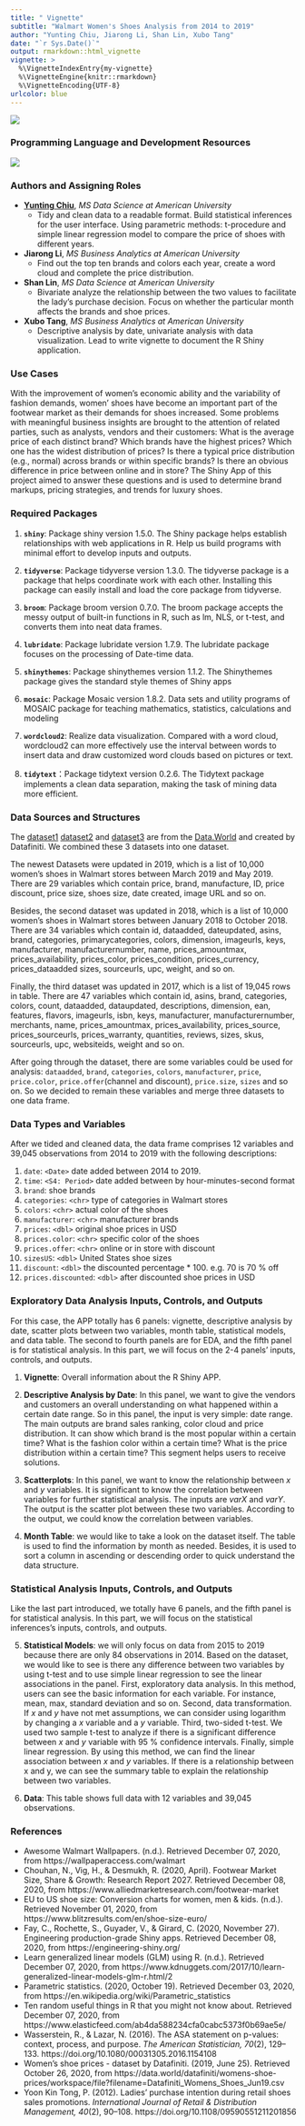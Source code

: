 ```yaml
---
title: " Vignette"
subtitle: "Walmart Women's Shoes Analysis from 2014 to 2019"
author: "Yunting Chiu, Jiarong Li, Shan Lin, Xubo Tang"
date: "`r Sys.Date()`"
output: rmarkdown::html_vignette
vignette: >
  %\VignetteIndexEntry{my-vignette}
  %\VignetteEngine{knitr::rmarkdown}
  %\VignetteEncoding{UTF-8}
urlcolor: blue
---
```

![](../pics/walmart.jpg)

### Programming Language and Development Resources
![](../pics/ricon.png)

### Authors and Assigning Roles
- [**Yunting Chiu**](http://linkedin.com/in/yuntingchiu), *MS Data Science at American University*
  + Tidy and clean data to a readable format. Build statistical inferences for the user interface. Using parametric methods: t-procedure and simple linear regression model to compare the price of shoes with different years.
  
- **Jiarong Li**, *MS Business Analytics at American University*
  + Find out the top ten brands and colors each year, create a word cloud and complete the price distribution.
  
- **Shan Lin**, *MS Data Science at American University*
  + Bivariate analyze the relationship between the two values to facilitate the lady's purchase decision. Focus on whether the particular month affects the brands and shoe prices.
  
- **Xubo Tang**, *MS Business Analytics at American University*
  + Descriptive analysis by date, univariate analysis with data visualization. Lead to write vignette to document the R Shiny application.
  
### Use Cases
With the improvement of women’s economic ability and the variability of fashion demands, women’ shoes have become an important part of the footwear market as their demands for shoes increased. Some problems with meaningful business insights are brought to the attention of related parties, such as analysts, vendors and their customers: What is the average price of each distinct brand? Which brands have the highest prices? Which one has the widest distribution of prices? Is there a typical price distribution (e.g., normal) across brands or within specific brands? Is there an obvious difference in price between online and in store? The Shiny App of this project aimed to answer these questions and is used to determine brand markups, pricing strategies, and trends for luxury shoes.

### Required Packages
1. **`shiny`**: Package shiny version 1.5.0. The Shiny package helps establish relationships with web applications in R. Help us build programs with minimal effort to develop inputs and outputs.

2. **`tidyverse`**: Package tidyverse version 1.3.0. The tidyverse package is a package that helps coordinate work with each other. Installing this package can easily install and load the core package from tidyverse.

3. **`broom`**: Package broom version 0.7.0. The broom package accepts the messy output of built-in functions in R, such as lm, NLS, or t-test, and converts them into neat data frames.

4. **`lubridate`**: Package lubridate version 1.7.9. The lubridate package focuses on the processing of Date-time data.

5. **`shinythemes`**: Package shinythemes version 1.1.2. The Shinythemes package gives the standard style themes of Shiny apps

6. **`mosaic`**: Package Mosaic version 1.8.2. Data sets and utility programs of MOSAIC package for teaching mathematics, statistics, calculations and modeling

7. **`wordcloud2`**: Realize data visualization. Compared with a word cloud, wordcloud2 can more effectively use the interval between words to insert data and draw customized word clouds based on pictures or text.

8. **`tidytext`**：Package tidytext version 0.2.6. The Tidytext package implements a clean data separation, making the task of mining data more efficient.

### Data Sources and Structures
The [dataset1](https://data.world/datafiniti/womens-shoe-prices/workspace/file?filename=Datafiniti_Womens_Shoes_Jun19.csv) [dataset2](https://data.world/datafiniti/womens-shoe-prices/workspace/file?filename=7003_1.csv) and [dataset3](https://data.world/datafiniti/womens-shoe-prices/workspace/file?filename=Datafiniti_Womens_Shoes.csv) are from the [Data.World](https://data.world/) and created by Datafiniti. We combined these 3 datasets into one dataset.

The newest Datasets were updated in 2019, which is a list of 10,000 women's shoes in Walmart stores between March 2019 and May 2019. There are 29 variables which contain price, brand, manufacture, ID, price discount, price size, shoes size, date created, image URL and so on. 

Besides, the second dataset was updated in 2018, which is a list of 10,000 women's shoes in Walmart stores between January 2018 to October 2018. There are 34 variables which contain id, dataadded, dateupdated, asins, brand, categories, primarycategories, colors, dimension, imageurls, keys, manufacturer, manufacturernumber, name, prices_amountmax, prices_availability, prices_color, prices_condition, prices_currency, prices_dataadded sizes, sourceurls, upc, weight, and so on.

Finally, the third dataset was updated in 2017, which is a list of 19,045 rows in table. There are 47 variables which contain id, asins, brand, categories, colors, count, dataadded, dataupdated, descriptions, dimension, ean, features, flavors, imageurls, isbn, keys, manufacturer, manufacturernumber, merchants, name, prices_amountmax, prices_availability, prices_source, prices_sourceurls, prices_warranty, quantities, reviews, sizes, skus, sourceurls, upc, websiteids, weight and so on.

After going through the dataset, there are some variables could be used for analysis: `dataadded`, `brand`, `categories`, `colors`, `manufacturer`, `price`, `price.color`, `price.offer`(channel and discount), `price.size`, `sizes` and so on. So we decided to remain these variables and merge three datasets to one data frame.

### Data Types and Variables
After we tided and cleaned data, the data frame comprises 12 variables and 39,045 observations from 2014 to 2019 with the following descriptions:

1. `date`: `<Date>` date added between 2014 to 2019.
2. `time`: `<S4: Period>` date added between by hour-minutes-second format
3. `brand`: shoe brands
4. `categories`: `<chr>` type of categories in Walmart stores
5. `colors`: `<chr>` actual color of the shoes
6. `manufacturer`: `<chr>` manufacturer brands
7. `prices`: `<dbl>` original shoe prices in USD
8. `prices.color`: `<chr>` specific color of the shoes
9. `prices.offer`: `<chr>` online or in store with discount
10. `sizesUS`: `<dbl>` United States shoe sizes
11. `discount`: `<dbl>` the discounted percentage * 100. e.g. 70 is 70 % off
12. `prices.discounted`: `<dbl>` after discounted shoe prices in USD

### Exploratory Data Analysis Inputs, Controls, and Outputs
For this case, the APP totally has 6 panels: vignette, descriptive analysis by date, scatter plots between two variables, month table, statistical models, and data table. The second to fourth panels are for EDA, and the fifth panel is for statistical analysis. In this part, we will focus on the 2-4 panels' inputs, controls, and outputs.

1. **Vignette**: Overall information about the R Shiny APP.

2. **Descriptive Analysis by Date**: In this panel, we want to give the vendors and customers an overall understanding on what happened within a certain date range. So in this panel, the input is very simple: date range. The main outputs are brand sales ranking, color cloud and price distribution. It can show which brand is the most popular within a certain time? What is the fashion color within a certain time? What is the price distribution within a certain time? This segment helps users to receive solutions.

3. **Scatterplots**: In this panel, we want to know the relationship between *x* and *y* variables. It is significant to know the correlation between variables for further statistical analysis. The inputs are *varX* and *varY*. The output is the scatter plot between these two variables. According to the output, we could know the correlation between variables.

4. **Month Table**: we would like to take a look on the dataset itself. The table is used to find the information by month as needed. Besides, it is used to sort a column in ascending or descending order to quick understand the data structure.

### Statistical Analysis Inputs, Controls, and Outputs

Like the last part introduced, we totally have 6 panels, and the fifth panel is for statistical analysis. In this part, we will focus on the statistical inferences's inputs, controls, and outputs. 

5. **Statistical Models**: we will only focus on data from 2015 to 2019 because there are only 84 observations in 2014. Based on the dataset, we would like to see is there any difference between two variables by using t-test and to use simple linear regression to see the linear associations in the panel. First, exploratory data analysis. In this method, users can see the basic information for each variable. For instance, mean, max, standard deviation and so on. Second, data transformation. If *x* and *y* have not met assumptions, we can consider using logarithm by changing a *x* variable and a *y* variable. Third, two-sided t-test. We used two sample t-test to analyze if there is a significant difference between *x* and *y* variable with 95 % confidence intervals. Finally, simple linear regression. By using this method, we can find the linear association between *x* and *y* variables. If there is a relationship between x and y, we can see the summary table to explain the relationship between two variables.

6. **Data**: This table shows full data with 12 variables and 39,045 observations.

### References 
- Awesome Walmart Wallpapers. (n.d.). Retrieved December 07, 2020, from https://wallpaperaccess.com/walmart
- Chouhan, N., Vig, H., &amp; Desmukh, R. (2020, April). Footwear Market Size, Share &amp; Growth: Research Report 2027. Retrieved December 08, 2020, from https://www.alliedmarketresearch.com/footwear-market
- EU to US shoe size: Conversion charts for women, men &amp; kids. (n.d.). Retrieved November 01, 2020, from https://www.blitzresults.com/en/shoe-size-euro/
- Fay, C., Rochette, S., Guyader, V., &amp; Girard, C. (2020, November 27). Engineering production-grade Shiny apps. Retrieved December 08, 2020, from https://engineering-shiny.org/
- Learn generalized linear models (GLM) using R. (n.d.). Retrieved December 07, 2020, from https://www.kdnuggets.com/2017/10/learn-generalized-linear-models-glm-r.html/2
- Parametric statistics. (2020, October 19). Retrieved December 03, 2020, from https://en.wikipedia.org/wiki/Parametric_statistics
- Ten random useful things in R that you might not know about. Retrieved December 07, 2020, from https://www.elasticfeed.com/ab4da588234cfa0cabc5373f0b69ae5e/
- Wasserstein, R., & Lazar, N. (2016). The ASA statement on p-values: context, process, and purpose. *The American Statistician, 70*(2), 129–133. https://doi.org/10.1080/00031305.2016.1154108
- Women's shoe prices - dataset by Datafiniti. (2019, June 25). Retrieved October 26, 2020, from https://data.world/datafiniti/womens-shoe-prices/workspace/file?filename=Datafiniti_Womens_Shoes_Jun19.csv
- Yoon Kin Tong, P. (2012). Ladies’ purchase intention during retail shoes sales promotions. *International Journal of Retail & Distribution Management, 40*(2), 90–108. https://doi.org/10.1108/09590551211201856
